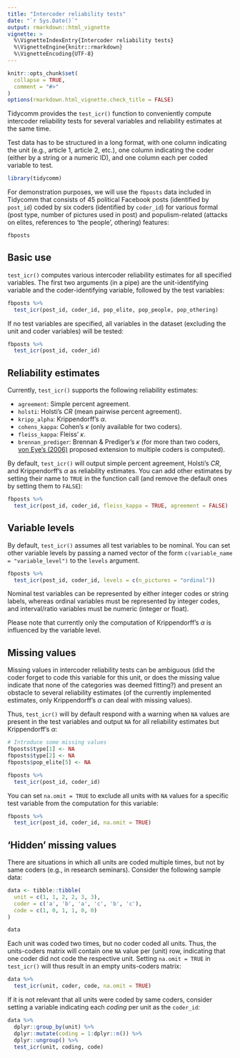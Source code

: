 ---
title: "Intercoder reliability tests"
date: "`r Sys.Date()`"
output: rmarkdown::html_vignette
vignette: >
  %\VignetteIndexEntry{Intercoder reliability tests}
  %\VignetteEngine{knitr::rmarkdown}
  %\VignetteEncoding{UTF-8}
---

```{r, include = FALSE}
knitr::opts_chunk$set(
  collapse = TRUE,
  comment = "#>"
)
options(rmarkdown.html_vignette.check_title = FALSE)
```

Tidycomm provides the `test_icr()` function to conveniently compute intercoder reliability tests for several variables and reliability estimates at the same time.

Test data has to be structured in a long format, with one column indicating the unit (e.g., article 1, article 2, etc.), one column indicating the coder (either by a string or a numeric ID), and one column each per coded variable to test. 

```{r setup, message = FALSE, warning = FALSE, include = FALSE}
library(tidycomm)
```

For demonstration purposes, we will use the `fbposts` data included in Tidycomm that consists of 45 political Facebook posts (identified by `post_id`) coded by six coders (identified by `coder_id`) for various formal (post type, number of pictures used in post) and populism-related (attacks on elites, references to 'the people', othering) features:

```{r}
fbposts
```

## Basic use

`test_icr()` computes various intercoder reliability estimates for all specified variables. The first two arguments (in a pipe) are the unit-identifying variable and the coder-identifying variable, followed by the test variables:

```{r}
fbposts %>% 
  test_icr(post_id, coder_id, pop_elite, pop_people, pop_othering)
```

If no test variables are specified, all variables in the dataset (excluding the unit and coder variables) will be tested:

```{r}
fbposts %>% 
  test_icr(post_id, coder_id)
```

## Reliability estimates

Currently, `test_icr()` supports the following reliability estimates:

- `agreement`: Simple percent agreement.
- `holsti`: Holsti's $CR$ (mean pairwise percent agreement).
- `kripp_alpha`: Krippendorff's $\alpha$.
- `cohens_kappa`: Cohen's $\kappa$ (only available for two coders).
- `fleiss_kappa`: Fleiss' $\kappa$.
- `brennan_prediger`: Brennan & Prediger's $\kappa$ (for more than two coders, [von Eye's (2006)](https://doi.org/10.1027/1016-9040.11.1.12) proposed extension to multiple coders is computed).

By default, `test_icr()` will output simple percent agreement, Holsti's $CR$, and Krippendorff's $\alpha$ as reliability estimates. You can add other estimates by setting their name to `TRUE` in the function call (and remove the default ones by setting them to `FALSE`):

```{r}
fbposts %>% 
  test_icr(post_id, coder_id, fleiss_kappa = TRUE, agreement = FALSE)
```

## Variable levels

By default, `test_icr()` assumes all test variables to be nominal. You can set other variable levels by passing a named vector of the form `c(variable_name = "variable_level")` to the `levels` argument.

```{r}
fbposts %>% 
  test_icr(post_id, coder_id, levels = c(n_pictures = "ordinal"))
```

Nominal test variables can be represented by either integer codes or string labels, whereas ordinal variables must be represented by integer codes, and interval/ratio variables must be numeric (integer or float).

Please note that currently only the computation of Krippendorff's $\alpha$ is influenced by the variable level.

## Missing values

Missing values in intercoder reliability tests can be ambiguous (did the coder forget to code this variable for this unit, or does the missing value indicate that none of the categories was deemed fitting?) and present an obstacle to several reliability estimates (of the currently implemented estimates, only Krippendorff's $\alpha$ can deal with missing values). 

Thus, `test_icr()` will by default respond with a warning when `NA` values are present in the test variables and output `NA` for all reliability estimates but Krippendorff's $\alpha$:

```{r}
# Introduce some missing values
fbposts$type[1] <- NA
fbposts$type[2] <- NA
fbposts$pop_elite[5] <- NA

fbposts %>% 
  test_icr(post_id, coder_id)
```

You can set `na.omit = TRUE` to exclude all units with `NA` values for a specific test variable from the computation for this variable:

```{r}
fbposts %>% 
  test_icr(post_id, coder_id, na.omit = TRUE)
```

## 'Hidden' missing values

There are situations in which all units are coded multiple times, but not by same coders (e.g., in research seminars). Consider the following sample data:

```{r}
data <- tibble::tibble(
  unit = c(1, 1, 2, 2, 3, 3),
  coder = c('a', 'b', 'a', 'c', 'b', 'c'),
  code = c(1, 0, 1, 1, 0, 0)
)

data
```

Each unit was coded two times, but no coder coded all units. Thus, the units-coders matrix will contain one `NA` value per (unit) row, indicating that one coder did not code the respective unit. Setting `na.omit = TRUE` in `test_icr()` will thus result in an empty units-coders matrix:

```{r error=TRUE}
data %>%
  test_icr(unit, coder, code, na.omit = TRUE)
```

If it is not relevant that all units were coded by same coders, consider setting a variable indicating each _coding_ per unit as the `coder_id`:

```{r}
data %>% 
  dplyr::group_by(unit) %>% 
  dplyr::mutate(coding = 1:dplyr::n()) %>% 
  dplyr::ungroup() %>% 
  test_icr(unit, coding, code)
```

